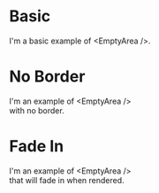 
<Meta title="Modules/EmptyArea" component={EmptyArea} />

# Basic

<Canvas>
	<Story name="EmptyArea">
		<EmptyArea>
			<div>I'm a basic example of &lt;EmptyArea /&gt;.</div>
		</EmptyArea>
	</Story>
</Canvas>

# No Border

<Canvas>
	<Story name="No border">
		<EmptyArea border={false}>
			<div>
				I'm an example of &lt;EmptyArea /&gt;
				<br />
				with no border.
			</div>
		</EmptyArea>
	</Story>
</Canvas>

# Fade In

<Canvas>
	<Story name="Fade In">
		<EmptyArea FadeIn={true}>
			<div>
				I'm an example of &lt;EmptyArea /&gt;
				<br />
				that will fade in when rendered.
			</div>
		</EmptyArea>
	</Story>
</Canvas>
